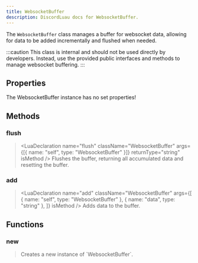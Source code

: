 ```yaml
---
title: WebsocketBuffer
description: DiscordLuau docs for WebsocketBuffer.
---
```


[//]: # "This file was automatically compiled through the Generator luau code under this repository"
[//]: # "if you want to edit the documentation of discord-luau, please write changes"
[//]: # "to the discord-luau repository itself, we extract the comments from discord-luau and translate"
[//]: # "them into markdown files that Nextra can interpret!"
[//]: # "----- DOCUMENT IMPORTS ----- "


[//]: # "----- DOCUMENT DESCRIPTION ----- "

The `WebsocketBuffer` class manages a buffer for websocket data, allowing for data to be added incrementally and flushed when needed.

:::caution
This class is internal and should not be used directly by developers. Instead, use the provided public interfaces and methods to manage websocket buffering.
:::

[//]: # "----- DOCUMENT PROPERTIES ----- "

## Properties

The WebsocketBuffer instance has no set properties!

[//]: # "----- DOCUMENT METHODS ----- "

## Methods

### flush

> <LuaDeclaration
>   name="flush"
>   className="WebsocketBuffer"
>   args={[{ name: "self", type: "WebsocketBuffer" }]}
>   returnType="string"
>   isMethod
> />
> Flushes the buffer, returning all accumulated data and resetting the buffer.

### add

> <LuaDeclaration
>   name="add"
>   className="WebsocketBuffer"
>   args={[
>     { name: "self", type: "WebsocketBuffer" },
>     { name: "data", type: "string" },
>   ]}
>   isMethod
> />
> Adds data to the buffer.

[//]: # "----- DOCUMENT FUNCTIONS ----- "

## Functions

### new

> <LuaDeclaration name="new" className="WebsocketBuffer" args={[]} />
> Creates a new instance of `WebsocketBuffer`.

